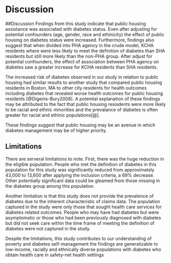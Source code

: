 # Discussion {}
##Discussion
Findings from this study indicate that public housing assistance was associated with diabetes status. Even after adjusting for potential confounders (age, gender, race and ethinicity) the effect of public housing on diabetes status were increased. Furthermore, findings also suggest that when divided into PHA agency in the crude model, KCHA residents where were less likely to meet the definition of diabetes than SHA residents but still more likely than the non-PHA group. After adjust for potential confounders, the effect of association between PHA agency on diabetes saw a greater increase for KCHA residents than SHA residents.  

The increased risk of diabetes observed in our study in relation to public housing had similar results to another study that compared public housing residents in Boston, MA to other city residents for health outcomes including diabetes that revealed worse health outcomes for public housing residents [@Digenis-Bury2008]. A potential explanation of these findings may be attributed to the fact that public housing resisdents were more likely to be racial and ethnic minorities and the prevalance of diabetes is often greater for racial and ethinic populations[@].

These findings suggest that public housing may be an avenue in which diabetes management may be of higher priority.  

## Limitations
There are serveral limitations to note. First, there was the huge reduction in the eligible population. People who met the definition of diabetes in this population for this study was significantly reduced from approximately 43,000 to 13,600 after applying the inclusion criteria, a 69% decrease. Other potentially significant data could be gleamed from those missing in the diabetes group among this population.

Another limitation is that this study does not provide the prevalence of diabetes due to the inherent characteristic of claims data. The population captured in the study were only those that sought health care services for diabetes related outcomes. People who may have had diabetes but were asymptomatic or those who had been previously diagnosed with diabetes but did not seek care within the time frame of meeting the definition of diabetes were not captured in the study.

Despite the limitations, this study contributes to our understanding of poverty and diabetes self-management the findings are generalizable to low-income, racially and ethnically diverse populations with diabetes who obtain health care in safety-net health settings
